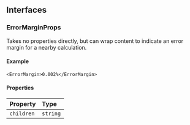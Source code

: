## Interfaces

### ErrorMarginProps

Takes no properties directly, but can wrap content to indicate an error margin for a nearby calculation.

#### Example

```tsx
<ErrorMargin>0.002%</ErrorMargin>
```

#### Properties

| Property   | Type     |
| :--------- | :------- |
| `children` | `string` |
